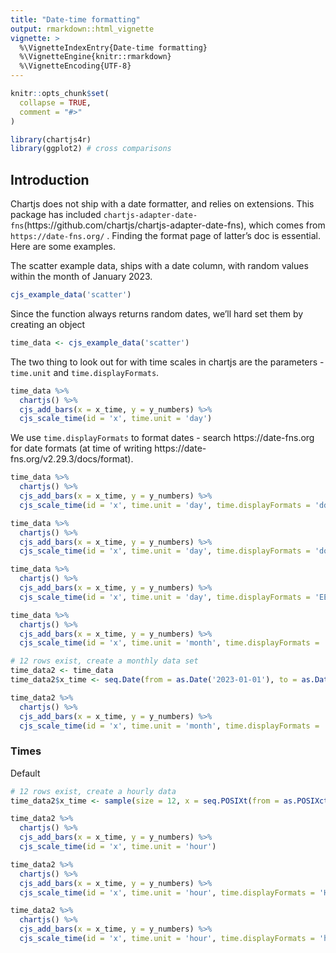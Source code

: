 ```yaml
---
title: "Date-time formatting"
output: rmarkdown::html_vignette
vignette: >
  %\VignetteIndexEntry{Date-time formatting}
  %\VignetteEngine{knitr::rmarkdown}
  %\VignetteEncoding{UTF-8}
---
```


```r
knitr::opts_chunk$set(
  collapse = TRUE,
  comment = "#>"
)
```

```r
library(chartjs4r)
library(ggplot2) # cross comparisons
```

## Introduction

Chartjs does not ship with a date formatter, and relies on extensions. This package
has included `chartjs-adapter-date-fns`(https://github.com/chartjs/chartjs-adapter-date-fns),
which comes from `https://date-fns.org/` . Finding the format page of latter's doc is
essential. Here are some examples.

The scatter example data, ships with a date column, with random values within the month of January 2023.

```r
cjs_example_data('scatter')
```

Since the function always returns random dates, we'll hard set them by creating an object

```r
time_data <- cjs_example_data('scatter')
```

The two thing to look out for with time scales in chartjs are the parameters - `time.unit` and `time.displayFormats`.

```r
time_data %>% 
  chartjs() %>% 
  cjs_add_bars(x = x_time, y = y_numbers) %>% 
  cjs_scale_time(id = 'x', time.unit = 'day')
```

We use `time.displayFormats` to format dates - search https://date-fns.org for 
date formats (at time of writing https://date-fns.org/v2.29.3/docs/format).

```r
time_data %>% 
  chartjs() %>% 
  cjs_add_bars(x = x_time, y = y_numbers) %>% 
  cjs_scale_time(id = 'x', time.unit = 'day', time.displayFormats = 'dd/MM/yyyy')
```

```r
time_data %>% 
  chartjs() %>% 
  cjs_add_bars(x = x_time, y = y_numbers) %>% 
  cjs_scale_time(id = 'x', time.unit = 'day', time.displayFormats = 'do LLL yyyy')
```

```r
time_data %>% 
  chartjs() %>% 
  cjs_add_bars(x = x_time, y = y_numbers) %>% 
  cjs_scale_time(id = 'x', time.unit = 'day', time.displayFormats = 'EEEE')
```

```r
time_data %>% 
  chartjs() %>% 
  cjs_add_bars(x = x_time, y = y_numbers) %>% 
  cjs_scale_time(id = 'x', time.unit = 'month', time.displayFormats = 'LLLL yyyy')
```

```r
# 12 rows exist, create a monthly data set
time_data2 <- time_data 
time_data2$x_time <- seq.Date(from = as.Date('2023-01-01'), to = as.Date('2023-12-01'), by = 'month')

time_data2 %>% 
  chartjs() %>% 
  cjs_add_bars(x = x_time, y = y_numbers) %>% 
  cjs_scale_time(id = 'x', time.unit = 'month', time.displayFormats = 'LLLL yyyy')
```

### Times

Default

```r
# 12 rows exist, create a hourly data
time_data2$x_time <- sample(size = 12, x = seq.POSIXt(from = as.POSIXct('2023-01-01 00:00:01'), to = as.POSIXct('2023-01-01 23:59:59'), by = 'hour'))

time_data2 %>% 
  chartjs() %>% 
  cjs_add_bars(x = x_time, y = y_numbers) %>% 
  cjs_scale_time(id = 'x', time.unit = 'hour')
```

```r
time_data2 %>% 
  chartjs() %>% 
  cjs_add_bars(x = x_time, y = y_numbers) %>% 
  cjs_scale_time(id = 'x', time.unit = 'hour', time.displayFormats = 'HHmm')
```

```r
time_data2 %>% 
  chartjs() %>% 
  cjs_add_bars(x = x_time, y = y_numbers) %>% 
  cjs_scale_time(id = 'x', time.unit = 'hour', time.displayFormats = 'h:mm a')
```
